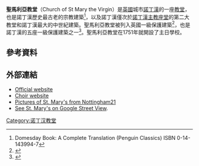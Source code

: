 {{Infobox church
|name         = St Mary's Church
|image        = St Mary's Church Nottingham - geograph.org.uk - 2877003.jpg
|caption      = 聖馬利亞教堂
|dedication   =
| pushpin map            = 
| pushpin label position =
| pushpin map alt        =
| pushpin mapsize        =
| map caption            = 
| latd                   = 
| latm                   =
| lats                   =
| latNS                  =
| longd                  = 
| longm                  =
| longs                  =
| longEW                 =
| coordinates            = {{coord|52|57|4|N|1|8|34|W|type:landmark_region:GB|display=title}}
| osgraw                 =
| osgridref              =
|denomination = [[英國聖公會|英國聖公會]]
|website      = [http://www.nottinghamchurches.org/ www.nottinghamchurches.org] [http://www.stmarysnottingham.org/ www.stmarysnottingham.org]
}}
'''聖馬利亞教堂'''（Church of St Mary the Virgin）是[[英國|英國]]城市[[諾丁漢|諾丁漢]]的一座[[教堂|教堂]]，也是諾丁漢歷史最古老的宗教建築<ref name="autogenerated1">Domesday Book: A Complete Translation (Penguin Classics) ISBN 0-14-143994-7</ref>，以及諾丁漢僅次於[[諾丁漢主教座堂|諾丁漢主教座堂]]的第二大教堂和諾丁漢最大的中世紀建築。聖馬利亞教堂被列入英國一級保護建築<ref>{{IoE|458577|Grade I}}</ref>，也是諾丁漢的五座一級保護建築之一<ref>{{cite web |url=http://www.heritagegateway.org.uk/gateway/ |title=Home |publisher=HeritageGateway |accessdate=2010-05-22 |archive-date=2011-11-13 |archive-url=https://web.archive.org/web/20111113101948/http://www.heritagegateway.org.uk/gateway/ |dead-url=no }}</ref>。聖馬利亞教堂在1751年就開設了主日學校。

==參考資料==
{{reflist}}

==外部連結==
*[http://www.nottinghamchurches.org/ Official website]
*[http://www.stmaryschoirnottingham.com/ Choir website]
*[http://www.nottingham21.co.uk/build_stmary_thumbnail.htm  Pictures of St. Mary's from Nottingham21]
*[http://maps.google.co.uk/maps?f=q&source=s_q&hl=en&geocode=&q=nottingham&sll=53.800651,-4.064941&sspn=13.313739,39.418945&ie=UTF8&hq=&hnear=Nottingham,+United+Kingdom&ll=52.950926,-1.143994&spn=0,359.980752&z=16&layer=c&cbll=52.950897,-1.143834&panoid=C2BhGSUlH7Zx6_V88rcOOg&cbp=12,56.88,,0,-7.34 See St. Mary's on Google Street View].

[[Category:诺丁汉教堂|Category:诺丁汉教堂]]